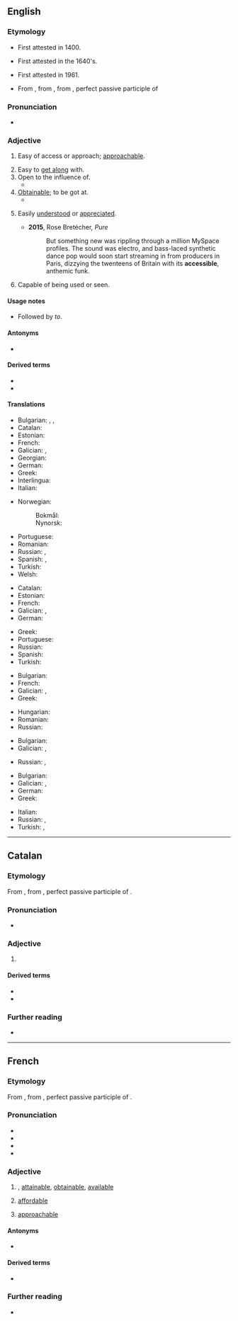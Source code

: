 ==English==

===Etymology===
* First attested in 1400.
* {{sense|easy of access}} First attested in the 1640's.
* {{sense|art|literature}} First attested in 1961.
* From {{etyl|fr|en}}, from {{etyl|LL.|en}} {{m|la|accessibilis|}}, from {{m|la|accessus|}}, perfect passive participle of {{m|la|accēdō||approach}}

===Pronunciation===
* {{a|US}} {{IPA|/ək.ˈsɛs.ə.bəl/|lang=en}}

===Adjective===
{{en-adj}}

# Easy of access or approach; [[approachable]].
#: {{ux|en|an '''accessible''' town or mountain}}
# Easy to [[get along]] with.
# Open to the influence of.
#* {{quote-book|passage=Minds '''accessible''' to reason.|author={{w|Thomas Babington Macaulay}}}}
# [[obtainable|Obtainable]]; to be got at.
#* {{quote-book|passage=The best information ... at present '''accessible'''.|author={{w|Thomas Babington Macaulay}}}}
# {{lb|en|art|literature}} Easily [[understand|understood]] or [[appreciate]]d.
#* '''2015''', Rose Bretécher, ''Pure''
#*: But something new was rippling through a million MySpace profiles. The sound was electro, and bass-laced synthetic dance pop would soon start streaming in from producers in Paris, dizzying the twenteens of Britain with its '''accessible''', anthemic funk.
# Capable of being used or seen.

====Usage notes====
* {{sense|open to influence}} Followed by ''to''.

====Antonyms====
* {{l|en|inaccessible}}

====Derived terms====
* {{l|en|accessibility}}
* {{l|en|accessibly}}

====Translations====
{{trans-top|easy of access or approach}}
* Bulgarian: {{t+|bg|достъпен}}, {{t+|bg|достижим}}, {{t+|bg|достъпен}}
* Catalan: {{t+|ca|accessible}}
* Estonian: {{t|et|ligipääsetav}}
* French: {{t+|fr|accessible}}
* Galician: {{t+|gl|accesible}}, {{t+|gl|accesíbel}}
* Georgian: {{t|ka|მისაწვდომი|sc=Geor}}
* German: {{t+|de|zugänglich}}
* Greek: {{t+|el|προσιτός}}
* Interlingua: {{t|ia|accessibile}}
* Italian: {{t+|it|accessibile}}
{{trans-mid}}
* Norwegian:
*: Bokmål: {{t+|nb|tilgjengelig}}
*: Nynorsk: {{t|nn|tilgjengeleg}}
* Portuguese: {{t+|pt|acessível}}
* Romanian: {{t+|ro|accesibil|m|n}}
* Russian: {{t+|ru|досту́пный}}, {{t+|ru|достижи́мый}}
* Spanish: {{t+|es|accesible}}, {{t+|es|asequible}}
* Turkish: {{t+|tr|erişilebilir}}
* Welsh: {{t|cy|hygyrch}}
{{trans-bottom}}

{{trans-top|of a person, approachable}}
* Catalan: {{t+|ca|accessible}}
* Estonian: {{t|et|kättesaadav}}
* French: {{t+|fr|accessible}}
* Galician: {{t+|gl|accesible}}, {{t+|gl|accesíbel}}
* German: {{t+|de|zugänglich}}
{{trans-mid}}
* Greek: {{t+|el|προσιτός}}
* Portuguese: {{t+|pt|acessível}}
* Russian: {{t+|ru|досту́пный}}
* Spanish: {{t+|es|accesible}}
* Turkish: {{t+|tr|erişilebilir}}
{{trans-bottom}}

{{trans-top|obtainable}}
* Bulgarian: {{t+|bg|постижим}}
* French: {{t+|fr|accessible}}
* Galician: {{t+|gl|accesible}}, {{t+|gl|accesíbel}}
* Greek: {{t+|el|προσιτός}}
{{trans-mid}}
* Hungarian: {{t+|hu|hozzáférhető}}
* Romanian: {{t+|ro|accesibil|m|n}}
* Russian: {{t+|ru|досту́пный}}
{{trans-bottom}}

{{trans-top|open to the influence of}}
* Bulgarian: {{t+|bg|податлив}}
* Galician: {{t+|gl|accesible}}, {{t+|gl|accesíbel}}
{{trans-mid}}
* Russian: {{t+|ru|поддаю́щийся}}, {{t+|ru|пода́тливый}}
{{trans-bottom}}

{{trans-top|easily understood}}
* Bulgarian: {{t+|bg|понятен}}
* Galician: {{t+|gl|accesible}}, {{t+|gl|accesíbel}}
* German: {{t+|de|zugänglich}}
* Greek: {{t+|el|προσιτός}}
{{trans-mid}}
* Italian: {{t+|it|accessibile}}
* Russian: {{t+|ru|досту́пный}}, {{t+|ru|поня́тный}}
* Turkish: {{t|tr|Kolayca anlaşılır}}, {{t|tr|kolay anlaşılan}}
{{trans-bottom}}

----

==Catalan==

===Etymology===
From {{der|ca|LL.|accessibilis||accessible}}, from {{m|la|accessus|}}, perfect passive participle of {{m|la|accēdō||approach}}.

===Pronunciation===
* {{ca-IPA}}

===Adjective===
{{ca-adj|mf}}

# {{l|en|accessible}}
#: {{ant|ca|inaccessible}}

====Derived terms====
* {{l|ca|accessibilitat}}
* {{l|ca|inaccessible}}

===Further reading===
* {{R:IEC2}}

----

==French==

===Etymology===
From {{etyl|LL.|fr}} {{m|la|accessibilis||accessible}}, from {{m|la|accessus|}}, perfect passive participle of {{m|la|accēdō||approach}}.

===Pronunciation===
* {{fr-IPA||accéssible}}
* {{audio|Fr-accessible.ogg|Audio (France, Paris)|lang=fr}}
* {{homophones|accessibles|lang=fr}}
* {{hyphenation|ak|se|ssible|lang=fr}}

===Adjective===
{{fr-adj}}

# {{lb|fr|of a place, information, etc.}} {{l|en|accessible}}, [[attainable]], [[obtainable]], [[available]]
# {{lb|fr|of a price}} [[affordable]]
# {{lb|fr|of a person}} [[approachable]]

====Antonyms====
* {{l|fr|inaccessible}}

====Derived terms====
* {{l|fr|accessibilité}}

===Further reading===
* {{R:TLFi}}